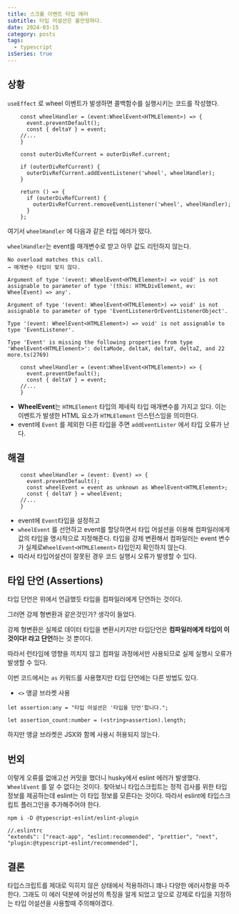 ```yaml
---
title: 스크롤 이벤트 타입 에러
subtitle: 타입 어설션은 불안정하다.
date: 2024-03-15
category: posts
tags:
  - typescript
isSeries: true
---
```


## 상황

`useEffect` 로 wheel 이벤트가 발생하면 콜백함수를 실행시키는 코드를 작성했다.

```tsx
    const wheelHandler = (event:WheelEvent<HTMLElement>) => {
      event.preventDefault();
      const { deltaY } = event;
    //...
    }
 
    const outerDivRefCurrent = outerDivRef.current;

    if (outerDivRefCurrent) {
      outerDivRefCurrent.addEventListener('wheel', wheelHandler);
    }

    return () => {
      if (outerDivRefCurrent) {
        outerDivRefCurrent.removeEventListener('wheel', wheelHandler);
      }
    };
```

여기서 `wheelHandler` 에 다음과 같은 타입 에러가 떴다.

`wheelHandler`는 event를 매개변수로 받고 아무 값도 리턴하지 않는다.

```
No overload matches this call. 
→ 매개변수 타입이 맞지 않다.

Argument of type '(event: WheelEvent<HTMLElement>) => void' is not assignable to parameter of type '(this: HTMLDivElement, ev: WheelEvent) => any'. 

Argument of type '(event: WheelEvent<HTMLElement>) => void' is not assignable to parameter of type 'EventListenerOrEventListenerObject'. 

Type '(event: WheelEvent<HTMLElement>) => void' is not assignable to type 'EventListener'.  

Type 'Event' is missing the following properties from type 'WheelEvent<HTMLElement>': deltaMode, deltaX, deltaY, deltaZ, and 22 more.ts(2769)
```

```tsx
    const wheelHandler = (event:WheelEvent<HTMLElement>) => {
      event.preventDefault();
      const { deltaY } = event;
    //...
    }
```

- **WheelEvent**는 `HTMLElement` 타입의 제네릭 타입 매개변수를 가지고 있다. 이는 이벤트가 발생한 HTML 요소가 `HTMLElement` 인스턴스임을 의미한다.
- event에 `Event` 를 제외한 다른 타입을 주면 `addEventLister` 에서 타입 오류가 난다.

## 해결

```tsx
    const wheelHandler = (event: Event) => {
      event.preventDefault();
      const wheelEvent = event as unknown as WheelEvent<HTMLElement>;
      const { deltaY } = wheelEvent;
    //...
    }
```

- event에 `Event`타입을 설정하고
- `wheelEvent` 를 선언하고 event를 할당하면서 타입 어설션을 이용해 컴파일러에게 값의 타입을 명시적으로 지정해준다. 타입을 강제 변환해서 컴파일러는 event 변수가 실제로`WheelEvent<HTMLElement>` 타입인지 확인하지 않는다.
- 따라서 타입어설션이 잘못된 경우 코드 실행시 오류가 발생할 수 있다.

## **타입 단언 (Assertions)**

타입 단언은 위에서 언급했듯 타입을 컴파일러에게 단언하는 것이다.

그러면 강제 형변환과 같은것인가? 생각이 들었다.

강제 형변환은 실제로 데이터 타입을 변환시키지만 타입단언은 **컴파일러에게 타입이 이것이다! 라고 단언**하는 것 뿐이다.

따라서 런타임에 영향을 끼치지 않고 컴파일 과정에서만 사용되므로 실제 실행시 오류가 발생할 수 있다.

이번 코드에서는 `as` 키워드를 사용했지만 타입 단언에는 다른 방법도 있다. 

- `<>` 앵글 브라켓 사용

```tsx
let assertion:any = "타입 어설션은 '타입을 단언'합니다.";

let assertion_count:number = (<string>assertion).length;
```

하지만 앵글 브라켓은 JSX와 함께 사용시 허용되지 않는다.

## 번외

이렇게 오류를 없애고선 커밋을 했더니 husky에서 eslint 에러가 발생했다. `WheelEvent` 를 알 수 없다는 것이다. 찾아보니 타입스크립트는 정적 검사를 위한 타입 정보를 제공하는데 eslint는 이 타입 정보를 모른다는 것이다. 따라서 eslint에 타입스크립트 플러그인을 추가해주어야 한다.

```tsx
npm i -D @typescript-eslint/eslint-plugin
```

```tsx
//.eslintrc
"extends": ["react-app", "eslint:recommended", "prettier", "next", "plugin:@typescript-eslint/recommended"],
```

## 결론

타입스크립트를 제대로 익히지 않은 상태에서 적용하려니 꽤나 다양한 에러사항을 마주한다. 그래도 이 에러 덕분에 어설션의 특징을 알게 되었고 앞으로 강제로 타입을 지정하는 타입 어설션을 사용할때 주의해야겠다.